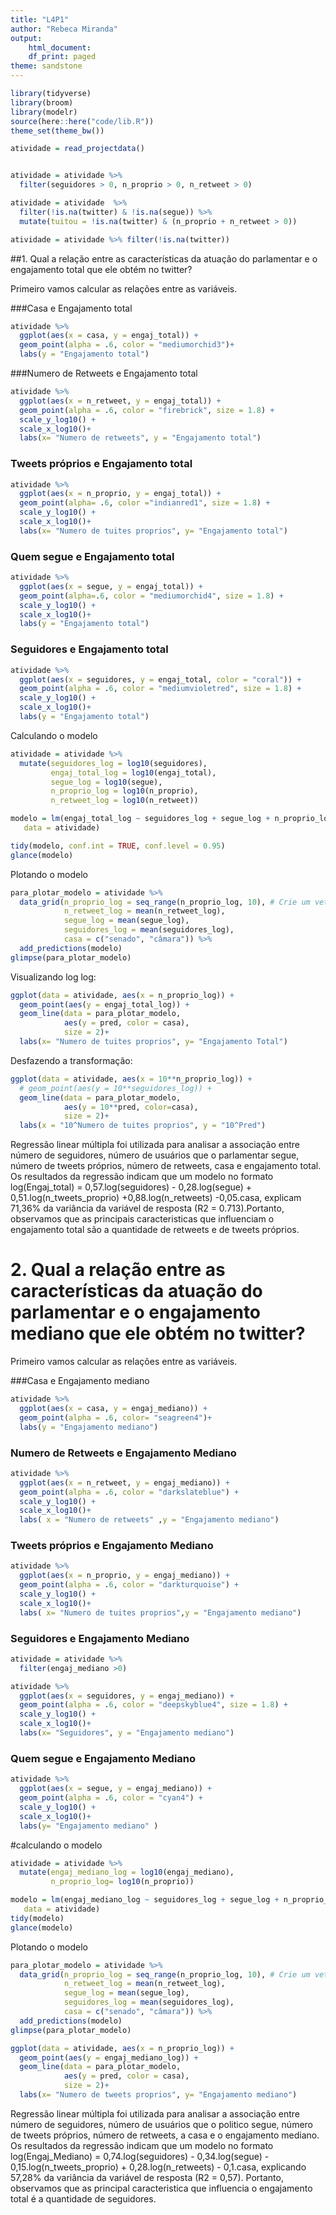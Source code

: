 ---
title: "L4P1"
author: "Rebeca Miranda"
output:
    html_document:
    df_print: paged
theme: sandstone
---

```{r echo=FALSE, message=FALSE, warning=FALSE}
library(tidyverse)
library(broom)
library(modelr)
source(here::here("code/lib.R"))
theme_set(theme_bw())

```

```{r read}
atividade = read_projectdata()


atividade = atividade %>% 
  filter(seguidores > 0, n_proprio > 0, n_retweet > 0)

atividade = atividade  %>% 
  filter(!is.na(twitter) & !is.na(segue)) %>% 
  mutate(tuitou = !is.na(twitter) & (n_proprio + n_retweet > 0))

atividade = atividade %>% filter(!is.na(twitter))
```

##1. Qual a relação entre as características da atuação do parlamentar e o engajamento total que ele obtém no twitter? 

Primeiro vamos calcular as relações entre as variáveis. 

###Casa e Engajamento total
```{r}
atividade %>% 
  ggplot(aes(x = casa, y = engaj_total)) + 
  geom_point(alpha = .6, color = "mediumorchid3")+
  labs(y = "Engajamento total")

```

###Numero de Retweets e Engajamento total

```{r}
atividade %>% 
  ggplot(aes(x = n_retweet, y = engaj_total)) + 
  geom_point(alpha = .6, color = "firebrick", size = 1.8) + 
  scale_y_log10() + 
  scale_x_log10()+
  labs(x= "Numero de retweets", y = "Engajamento total")
```

### Tweets próprios e Engajamento total

```{r}

atividade %>% 
  ggplot(aes(x = n_proprio, y = engaj_total)) + 
  geom_point(alpha= .6, color ="indianred1", size = 1.8) + 
  scale_y_log10() + 
  scale_x_log10()+
  labs(x= "Numero de tuites proprios", y= "Engajamento total")
```

### Quem segue e Engajamento total
```{r}
atividade %>% 
  ggplot(aes(x = segue, y = engaj_total)) + 
  geom_point(alpha=.6, color = "mediumorchid4", size = 1.8) + 
  scale_y_log10() + 
  scale_x_log10()+
  labs(y = "Engajamento total")
```

### Seguidores e Engajamento total

```{r}
atividade %>% 
  ggplot(aes(x = seguidores, y = engaj_total, color = "coral")) + 
  geom_point(alpha = .6, color = "mediumvioletred", size = 1.8) + 
  scale_y_log10() + 
  scale_x_log10()+
  labs(y = "Engajamento total")
```

Calculando o modelo

```{r}
atividade = atividade %>% 
  mutate(seguidores_log = log10(seguidores), 
         engaj_total_log = log10(engaj_total),
         segue_log = log10(segue),
         n_proprio_log = log10(n_proprio),
         n_retweet_log = log10(n_retweet))
```

```{r}
modelo = lm(engaj_total_log ~ seguidores_log + segue_log + n_proprio_log + n_retweet_log + casa, 
   data = atividade)

tidy(modelo, conf.int = TRUE, conf.level = 0.95)
glance(modelo)

```

Plotando o modelo 

```{r}
para_plotar_modelo = atividade %>% 
  data_grid(n_proprio_log = seq_range(n_proprio_log, 10), # Crie um vetor de 10 valores no range
            n_retweet_log = mean(n_retweet_log),
            segue_log = mean(segue_log),
            seguidores_log = mean(seguidores_log),
            casa = c("senado", "câmara")) %>% 
  add_predictions(modelo)
glimpse(para_plotar_modelo)
```

Visualizando log log: 
```{r}
ggplot(data = atividade, aes(x = n_proprio_log)) + 
  geom_point(aes(y = engaj_total_log)) + 
  geom_line(data = para_plotar_modelo,
            aes(y = pred, color = casa), 
            size = 2)+
  labs(x= "Numero de tuites proprios", y= "Engajamento Total")
```

Desfazendo a transformação:

```{r}
ggplot(data = atividade, aes(x = 10**n_proprio_log)) + 
  # geom_point(aes(y = 10**seguidores_log)) + 
  geom_line(data = para_plotar_modelo, 
            aes(y = 10**pred, color=casa), 
            size = 2)+
  labs(x = "10^Numero de tuites proprios", y = "10^Pred")
```

Regressão linear múltipla foi utilizada para analisar a associação entre número de seguidores, número de usuários que o parlamentar segue, número de tweets próprios, número de retweets, casa e engajamento total. Os resultados da regressão indicam que um modelo no formato log(Engaj_total) = 0,57.log(seguidores) - 0,28.log(segue) + 0,51.log(n_tweets_proprio) +0,88.log(n_retweets) -0,05.casa, explicam 71,36% da variância da variável de resposta (R2 = 0.713).Portanto, observamos que as principais caracteristicas que influenciam o engajamento total são a quantidade de retweets e de tweets próprios.


# 2. Qual a relação entre as características da atuação do parlamentar e o engajamento mediano que ele obtém no twitter? 

Primeiro vamos calcular as relações entre as variáveis. 

###Casa e Engajamento mediano

```{r}
atividade %>% 
  ggplot(aes(x = casa, y = engaj_mediano)) + 
  geom_point(alpha = .6, color= "seagreen4")+
  labs(y = "Engajamento mediano")
```


### Numero de Retweets e Engajamento Mediano

```{r}
atividade %>% 
  ggplot(aes(x = n_retweet, y = engaj_mediano)) + 
  geom_point(alpha = .6, color = "darkslateblue") + 
  scale_y_log10() + 
  scale_x_log10()+
  labs( x = "Numero de retweets" ,y = "Engajamento mediano")

```

### Tweets próprios e Engajamento Mediano

```{r}

atividade %>% 
  ggplot(aes(x = n_proprio, y = engaj_mediano)) + 
  geom_point(alpha = .6, color = "darkturquoise") + 
  scale_y_log10() + 
  scale_x_log10()+
  labs( x= "Numero de tuites proprios",y = "Engajamento mediano")

```

### Seguidores e Engajamento Mediano

```{r}
atividade = atividade %>% 
  filter(engaj_mediano >0)

atividade %>% 
  ggplot(aes(x = seguidores, y = engaj_mediano)) + 
  geom_point(alpha = .6, color = "deepskyblue4", size = 1.8) + 
  scale_y_log10() + 
  scale_x_log10()+
  labs(x= "Seguidores", y = "Engajamento mediano")
```

### Quem segue e Engajamento Mediano
```{r}
atividade %>% 
  ggplot(aes(x = segue, y = engaj_mediano)) + 
  geom_point(alpha = .6, color = "cyan4") + 
  scale_y_log10() + 
  scale_x_log10()+
  labs(y= "Engajamento mediano" )
```



#calculando o modelo

```{r}
atividade = atividade %>% 
  mutate(engaj_mediano_log = log10(engaj_mediano),
         n_proprio_log= log10(n_proprio))
```

```{r}
modelo = lm(engaj_mediano_log ~ seguidores_log + segue_log + n_proprio_log + n_retweet_log + casa, 
   data = atividade)
tidy(modelo)
glance(modelo)
```

Plotando o modelo

```{r}
para_plotar_modelo = atividade %>% 
  data_grid(n_proprio_log = seq_range(n_proprio_log, 10), # Crie um vetor de 10 valores no range
            n_retweet_log = mean(n_retweet_log),
            segue_log = mean(segue_log),
            seguidores_log = mean(seguidores_log),
            casa = c("senado", "câmara")) %>% 
  add_predictions(modelo)
glimpse(para_plotar_modelo)
```

```{r}
ggplot(data = atividade, aes(x = n_proprio_log)) + 
  geom_point(aes(y = engaj_mediano_log)) + 
  geom_line(data = para_plotar_modelo,
            aes(y = pred, color = casa), 
            size = 2)+
  labs(x= "Numero de tweets proprios", y= "Engajamento mediano")
```

Regressão linear múltipla foi utilizada para analisar a associação entre número de seguidores, número de usuários que o politico segue, número de tweets próprios, número de retweets, a casa e o engajamento mediano. Os resultados da regressão indicam que um modelo no formato log(Engaj_Mediano) = 0,74.log(seguidores) - 0,34.log(segue) - 0,15.log(n_tweets_proprio) + 0,28.log(n_retweets) - 0,1.casa, explicando 57,28% da variância da variável de resposta (R2 = 0,57). Portanto, observamos que as principal caracteristica que influencia o engajamento total é a quantidade de seguidores.
